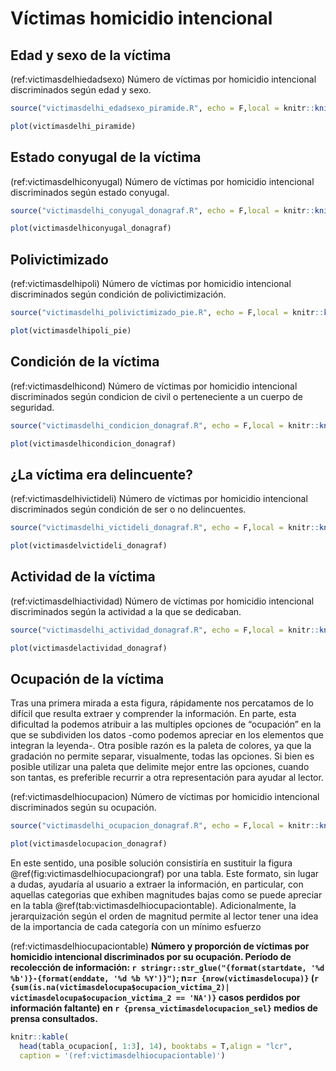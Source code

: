 # Víctimas homicidio intencional

## Edad y sexo de la víctima

(ref:victimasdelhiedadsexo) Número de víctimas por homicidio intencional discriminados según edad y sexo.

```r
source("victimasdelhi_edadsexo_piramide.R", echo = F,local = knitr::knit_global())
```

```r
plot(victimasdelhi_piramide)
```

## Estado conyugal de la víctima

(ref:victimasdelhiconyugal) Número de víctimas por homicidio intencional discriminados según estado conyugal.

```r
source("victimasdelhi_conyugal_donagraf.R", echo = F,local = knitr::knit_global())
```

```r
plot(victimasdelhiconyugal_donagraf)
```

## Polivictimizado

(ref:victimasdelhipoli) Número de víctimas por homicidio intencional discriminados según condición de polivictimización.

```r
source("victimasdelhi_polivictimizado_pie.R", echo = F,local = knitr::knit_global())
```

```r
plot(victimasdelhipoli_pie)
```

## Condición de la víctima

(ref:victimasdelhicond) Número de víctimas por homicidio intencional discriminados según condicion de civil o perteneciente a un cuerpo de seguridad.

```r
source("victimasdelhi_condicion_donagraf.R", echo = F,local = knitr::knit_global())
```

```r
plot(victimasdelhicondicion_donagraf)
```

## ¿La víctima era delincuente? 

(ref:victimasdelhivictideli) Número de víctimas por homicidio intencional discriminados según condición de ser o no delincuentes.

```r
source("victimasdelhi_victideli_donagraf.R", echo = F,local = knitr::knit_global())
```

```r
plot(victimasdelvictideli_donagraf)
```

## Actividad de la víctima 

(ref:victimasdelhiactividad) Número de víctimas por homicidio intencional discriminados según la actividad a la que se dedicaban.

```r
source("victimasdelhi_actividad_donagraf.R", echo = F,local = knitr::knit_global())
```

```r
plot(victimasdelactividad_donagraf)
```

## Ocupación de la víctima 
Tras una primera mirada a esta figura, rápidamente nos percatamos de lo difícil que resulta extraer y comprender la información. En parte, esta dificultad la podemos atribuir a las multiples opciones de "ocupación" en la que se subdividen los datos -como podemos apreciar en los elementos que integran la leyenda-. Otra posible razón es la paleta de colores, ya que la gradación no permite separar, visualmente, todas las opciones. Si bien es posible utilizar una paleta que delimite mejor entre las opciones, cuando son tantas, es preferible recurrir a otra representación para ayudar al lector.  

(ref:victimasdelhiocupacion) Número de víctimas por homicidio intencional discriminados según su ocupación.

```r
source("victimasdelhi_ocupacion_donagraf.R", echo = F,local = knitr::knit_global())
```

```r
plot(victimasdelocupacion_donagraf)
```


En este sentido, una posible solución consistiría en sustituir la figura \@ref(fig:victimasdelhiocupaciongraf) por una tabla. Este formato, sin lugar a dudas, ayudaría al usuario a extraer la información, en particular, con aquellas categorias que exhiben magnitudes bajas como se puede apreciar en la tabla  \@ref(tab:victimasdelhiocupaciontable). Adicionalmente, la jerarquización según el orden de magnitud permite al lector tener una idea de la importancia de cada categoría con un mínimo esfuerzo  


(ref:victimasdelhiocupaciontable) **Número y proporción de víctimas por homicidio intencional discriminados por su ocupación. Período de recolección de información: `r stringr::str_glue("{format(startdate, '%d %b')}-{format(enddate, '%d %b %Y')}")`; n=`r {nrow(victimasdelocupa)}` (`r {sum(is.na(victimasdelocupa$ocupacion_victima_2)| victimasdelocupa$ocupacion_victima_2 == 'NA')}` casos perdidos por información faltante) en `r {prensa_victimasdelocupacion_sel}` medios de prensa consultados.** 

```r
knitr::kable(
  head(tabla_ocupacion[, 1:3], 14), booktabs = T,align = "lcr",
  caption = '(ref:victimasdelhiocupaciontable)')

```

